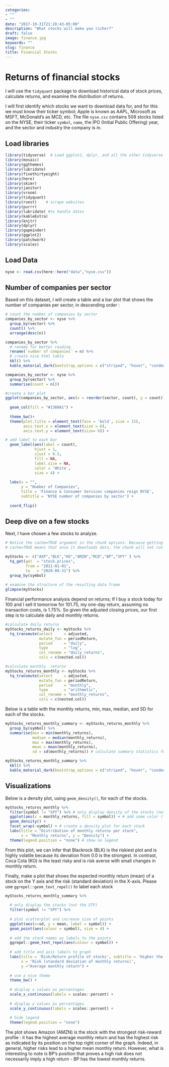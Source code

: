 ```yaml
---
categories:
- ""
- ""
date: "2017-10-31T21:28:43-05:00"
description: "What stocks will make you richer?"
draft: false
image: finance.jpg
keywords: ""
slug: finance
title: Financial Stocks
---
```


# Returns of financial stocks

I will use the `tidyquant` package to download historical data of stock prices, calculate returns, and examine the distribution of returns. 

I will first identify which stocks we want to download data for, and for this we must know their ticker symbol; Apple is known as AAPL, Microsoft as MSFT, McDonald's as MCD, etc. The file `nyse.csv` contains 508 stocks listed on the NYSE, their ticker `symbol`, `name`, the IPO  (Initial Public Offering) year, and the sector and industry the company is in.


## Load libraries

```r
library(tidyverse)  # Load ggplot2, dplyr, and all the other tidyverse packages
library(mosaic)
library(ggthemes)
library(lubridate)
library(fivethirtyeight)
library(here)
library(skimr)
library(janitor)
library(vroom)
library(tidyquant)
library(rvest)    # scrape websites
library(purrr)  
library(lubridate) #to handle dates
library(kableExtra)
library(knitr)
library(dplyr)
library(gapminder)
library(ggplot2)
library(patchwork)
library(scales)
```

## Load Data 

```r
nyse <- read.csv(here::here("data","nyse.csv"))
```

## Number of companies per sector 

Based on this dataset, I will create a table and a bar plot that shows the number of companies per sector, in descending order :

```r
# count the number of companies by sector
companies_by_sector <- nyse %>%
  group_by(sector) %>%
  count() %>%
  arrange(desc(n))

companies_by_sector %>% 
  # rename for better reading
  rename(`number of companies` = n) %>% 
  # create nice html table
  kbl() %>%
  kable_material_dark(bootstrap_options = c("striped", "hover", "condensed", "responsive")) # have a nice HTML table
```

```r
companies_by_sector <- nyse %>%
  group_by(sector) %>%
  summarise(count = n()) 

#create a bar plot
ggplot(companies_by_sector, aes(x = reorder(sector, count), y = count)) + 
  
  geom_col(fill = "#1380A1") + 
  
  theme_bw()+
  theme(plot.title = element_text(face = 'bold', size = 15), 
        axis.text.x = element_text(size = 8), 
        axis.text.y = element_text(size= 8)) +

# add label to each bar
  geom_label(aes(label = count), 
             hjust = 1,
             vjust = 0.5,
             fill = NA,
             label.size = NA,
             color = 'White',
             size = 4) +
  
  labs(x = "", 
       y = "Number of Companies", 
       title = 'Finance & Consumer Services companies reign NYSE',
       subtitle = 'NYSE number of companies by sector') +
  
  coord_flip()

```


## Deep dive on a few stocks 

Next, I have chosen a few stocks to analyze.

```r
# Notice the cache=TRUE argument in the chunk options. Because getting data is time consuming, 
# cache=TRUE means that once it downloads data, the chunk will not run again next time you knit your Rmd

myStocks <- c("AXP","BLK","KO","AMZN","MCD","BP","SPY" ) %>%
  tq_get(get  = "stock.prices",
         from = "2011-01-01",
         to   = "2020-08-31") %>%
  group_by(symbol) 
  
# examine the structure of the resulting data frame
glimpse(myStocks) 

```

Financial performance analysis depend on returns; If I buy a stock today for 100 and I sell it tomorrow for 101.75, my one-day return, assuming no transaction costs, is 1.75%. So given the adjusted closing prices, our first step is to calculate daily and monthly returns.


```r

#calculate daily returns
myStocks_returns_daily <- myStocks %>%
  tq_transmute(select     = adjusted, 
               mutate_fun = periodReturn, 
               period     = "daily", 
               type       = "log",
               col_rename = "daily_returns",
               cols = c(nested.col))  

#calculate monthly  returns
myStocks_returns_monthly <- myStocks %>%
  tq_transmute(select     = adjusted, 
               mutate_fun = periodReturn, 
               period     = "monthly", 
               type       = "arithmetic",
               col_rename = "monthly_returns",
               cols = c(nested.col)) 
```

Below is a table with the monthly returns, min, max, median, and SD for each of the stocks.

```r

myStocks_returns_monthly_summary <- myStocks_returns_monthly %>% 
  group_by(symbol) %>% 
  summarise(min = min(monthly_returns), 
            median = median(monthly_returns), 
            max = max(monthly_returns), 
            mean = mean(monthly_returns), 
            sd = sd(monthly_returns)) # calculate summary statistics for monthly returns by stock

myStocks_returns_monthly_summary %>% 
  kbl() %>%
  kable_material_dark(bootstrap_options = c("striped", "hover", "condensed", "responsive")) # have a nice HTML table

```

## Visualizations 

Below is a density plot, using `geom_density()`, for each of the stocks.

```r

myStocks_returns_monthly %>% 
  filter(symbol != "SPY") %>% # only display density of the stocks (not the ETF)
  ggplot(aes(x = monthly_returns, fill = symbol)) + # add some color (fill) just for fun
  geom_density() + 
  facet_wrap(~symbol) + # create a density plot for each stock
  labs(title = "Distribution of monthly returns per stock", 
       x = "Monthly returns", y = "Density") +
  theme(legend.position = "none") # show no legend

```

From this plot, we can infer that Blackrock (BLK) is the riskiest plot and is highly volatile because its deviation from 0.0 is the strongest. In contrast, Coca Cola (KO) is the least risky and is risk averse with small changes in monthly return.

Finally, make a plot that shows the expected monthly return (mean) of a stock on the Y axis and the risk (standard deviation) in the X-axis. Please use `ggrepel::geom_text_repel()` to label each stock

``` r

myStocks_returns_monthly_summary %>% 
  
  # only display the stocks (not the ETF)
  filter(symbol != "SPY") %>% 
  
  # plot scatterplot and increase size of points
  ggplot(aes(x=sd, y = mean, label = symbol)) +
  geom_point(aes(colour = symbol), size = 4) +
  
  # add the stock names as labels to the points
  ggrepel::geom_text_repel(aes(colour = symbol)) + 
  
  # add title and axis labels to graph 
  labs(title = 'Risk/Return profile of stocks', subtitle = 'Higher the risk, higher the gain ?',
       x = 'Risk (standard deviation of monthly returns)', 
       y ="Average monthly return") +
  
  # use a nice theme
  theme_bw() + 
  
  # display x values as percentages
  scale_x_continuous(labels = scales::percent) + 
  
  # display y values as percentages
  scale_y_continuous(labels = scales::percent) + 
  
  # hide legend
  theme(legend.position = "none") 

```

The plot shows Amazon (AMZN) is the stock with the strongest risk-reward profile : it has the highest average monthly return and has the highest risk as indicated by its position on the top right corner of the graph. Indeed, in general, higher risks lead to a higher mean monthly return. However, what is interesting to note is BP's position that proves a high risk does not necessarily imply a high return - BP has the lowest monthly returns.
